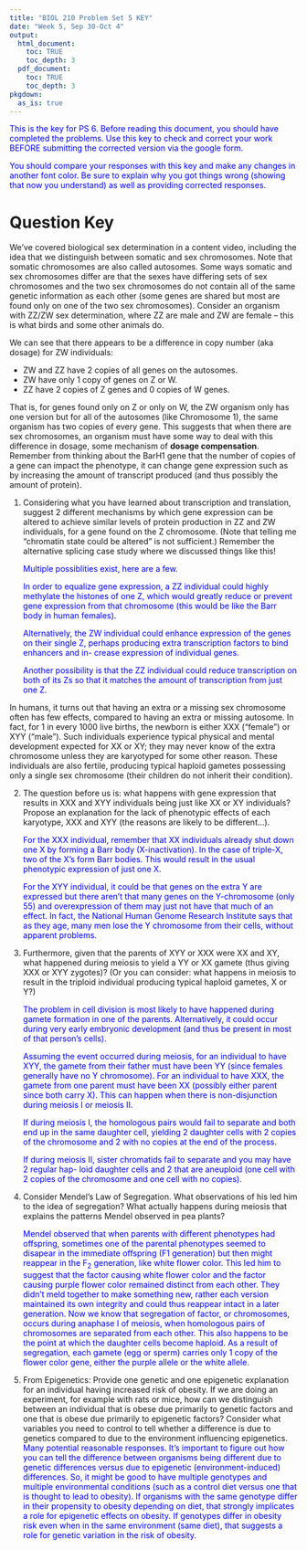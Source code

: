 ```yaml
---
title: "BIOL 210 Problem Set 5 KEY"
date: "Week 5, Sep 30-Oct 4"
output: 
  html_document:
    toc: TRUE
    toc_depth: 3
  pdf_document:
    toc: TRUE
    toc_depth: 3
pkgdown:
  as_is: true
---
```

<text style="color:blue">This is the key for PS 6. Before reading this document, you should have completed the problems. Use this key to check and correct your work BEFORE submitting the corrected version via the google form.</text>

<text style="color:blue">You should compare your responses with this key and make any changes in another font color. Be sure to explain why you got things wrong (showing that now you understand) as well as providing corrected responses.</text>


# Question Key

We’ve covered biological sex determination in a content video, including the idea that we distinguish between somatic and sex chromosomes. Note that somatic chromosomes are also called autosomes. Some ways somatic and sex chromosomes differ are that the sexes have differing sets of sex chromosomes and the two sex chromosomes do not contain all of the same genetic information as each other (some genes are shared but most are found only on one of the two sex chromosomes). Consider an organism with ZZ/ZW sex determination, where ZZ are male and ZW are female -- this is what birds and some other animals do. 

We can see that there appears to be a difference in copy number (aka dosage) for ZW individuals:
<ul>
<li>ZW and ZZ have 2 copies of all genes on the autosomes.</li>
<li>ZW have only 1 copy of genes on Z or W.</li>
<li>ZZ have 2 copies of Z genes and 0 copies of W genes.</li>
</ul>

That is, for genes found only on Z or only on W, the ZW organism only has one version but for all of the autosomes (like Chromosome 1), the same organism has two copies of every gene. This suggests that when there are sex chromosomes, an organism must have some way to deal with this difference in dosage, some mechanism of <b>dosage compensation</b>. Remember from thinking about the BarH1 gene that the number of copies of a gene can impact the phenotype, it can change gene expression such as by increasing the amount of transcript produced (and thus possibly the amount of protein).

<ol>
<li>Considering what you have learned about transcription and translation, suggest 2 different mechanisms by which gene expression can be altered to achieve similar levels of protein production in ZZ and ZW individuals, for a gene found on the Z chromosome. (Note that telling me “chromatin state could be altered” is not sufficient.) Remember the alternative splicing case study where we discussed things like this!</li>

<text style="color:blue">Multiple possiblities exist, here are a few.</text>

<text style="color:blue">In order to equalize gene expression, a ZZ individual could highly methylate the histones of one Z, which would greatly reduce or prevent gene expression from that chromosome (this would be like the Barr body in human females).</text>

<text style="color:blue">Alternatively, the ZW individual could enhance expression of the genes on their single Z, perhaps producing extra transcription factors to bind enhancers and in- crease expression of individual genes.</text>

<text style="color:blue">Another possibility is that the ZZ individual could reduce transcription on both of its Zs so that it matches the amount of transcription from just one Z.</text><br>
</ol>

In humans, it turns out that having an extra or a missing sex chromosome often has few effects, compared to having an extra or missing autosome. In fact, for 1 in every 1000 live births, the newborn is either XXX (“female”) or XYY (“male”). Such individuals experience typical physical and mental development expected for XX or XY; they may never know of the extra chromosome unless they are karyotyped for some other reason. These individuals are also fertile, producing typical haploid gametes possessing only a single sex chromosome (their children do not inherit their condition).
<br>

<ol start=2>
<li>The question before us is: what happens with gene expression that results in XXX and XYY individuals being just like XX or XY individuals? Propose an explanation for the lack of phenotypic effects of each karyotype, XXX and XYY (the reasons are likely to be different...).</li>

<text style="color:blue">For the XXX individual, remember that XX individuals already shut down one X by forming a Barr body (X-inactivation). In the case of triple-X, two of the X’s form Barr bodies. This would result in the usual phenotypic expression of just one X.</text>

<text style="color:blue">For the XYY individual, it could be that genes on the extra Y are expressed but there aren’t that many genes on the Y-chromosome (only 55) and overexpression of them may just not have that much of an effect. In fact, the National Human Genome Research Institute says that as they age, many men lose the Y chromosome from their cells, without apparent problems.</text><br>

<li>Furthermore, given that the parents of XYY or XXX were XX and XY, what happened during meiosis to yield a YY or XX gamete (thus giving XXX or XYY zygotes)? (Or you can consider: what happens in meiosis to result in the triploid individual producing typical haploid gametes, X or Y?)</li>

<text style="color:blue">The problem in cell division is most likely to have happened during gamete formation in one of the parents. Alternatively, it could occur during very early embryonic development (and thus be present in most of that person’s cells).</text>

<text style="color:blue">Assuming the event occurred during meiosis, for an individual to have XYY, the gamete from their father must have been YY (since females generally have no Y chromosome). For an individual to have XXX, the gamete from one parent must have been XX (possibly either parent since both carry X). This can happen when there is non-disjunction during meiosis I or meiosis II.</text>

<text style="color:blue">If during meiosis I, the homologous pairs would fail to separate and both end up in the same daughter cell, yielding 2 daughter cells with 2 copies of the chromosome and 2 with no copies at the end of the process.</text>

<text style="color:blue">If during meiosis II, sister chromatids fail to separate and you may have 2 regular hap- loid daughter cells and 2 that are aneuploid (one cell with 2 copies of the chromosome and one cell with no copies).</text><br>

<li>Consider Mendel’s Law of Segregation. What observations of his led him to the idea of segregation? What actually happens during meiosis that explains the patterns Mendel observed in pea plants?</li>

<text style="color:blue">Mendel observed that when parents with different phenotypes had offspring, sometimes one of the parental phenotypes seemed to disapear in the immediate offspring (F1 generation) but then might reappear in the F<sub>2</sub> generation, like white flower color. This led him to suggest that the factor causing white flower color and the factor causing purple flower color remained distinct from each other. They didn’t meld together to make something new, rather each version maintained its own integrity and could thus reappear intact in a later generation. Now we know that segregation of factor, or chromosomes, occurs during anaphase I of meiosis, when homologous pairs of chromosomes are separated from each other. This also happens to be the point at which the daughter cells become haploid. As a result of segregation, each gamete (egg or sperm) carries only 1 copy of the flower color gene, either the purple allele or the white allele.</text><br>

<li>From Epigenetics: Provide one genetic and one epigenetic explanation for an individual having increased risk of obesity. If we are doing an experiment, for example with rats or mice, how can we distinguish between an individual that is obese due primarily to genetic factors and one that is obese due primarily to epigenetic factors? Consider what variables you need to control to tell whether a difference is due to genetics compared to due to the environment influencing epigenetics.</li>

<text style="color:blue">Many potential reasonable responses. It’s important to figure out how you can tell the difference between organisms being different due to genetic differences versus due to epigenetic (environment-induced) differences. So, it might be good to have multiple genotypes and multiple environmental conditions (such as a control diet versus one that is thought to lead to obesity). If organisms with the same genotype differ in their propensity to obesity depending on diet, that strongly implicates a role for epigenetic effects on obesity. If genotypes differ in obesity risk even when in the same environment (same diet), that suggests a role for genetic variation in the risk of obesity.</text><br>
</ol>